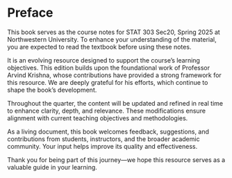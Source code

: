 # Preface {.unnumbered}

This book serves as the course notes for STAT 303 Sec20, Spring 2025 at Northwestern University. To enhance your understanding of the material, you are expected to read the textbook before using these notes.

It is an evolving resource designed to support the course’s learning objectives. This edition builds upon the foundational work of Professor Arvind Krishna, whose contributions have provided a strong framework for this resource. We are deeply grateful for his efforts, which continue to shape the book’s development.

Throughout the quarter, the content will be updated and refined in real time to enhance clarity, depth, and relevance. These modifications ensure alignment with current teaching objectives and methodologies.

As a living document, this book welcomes feedback, suggestions, and contributions from students, instructors, and the broader academic community. Your input helps improve its quality and effectiveness.

Thank you for being part of this journey—we hope this resource serves as a valuable guide in your learning.